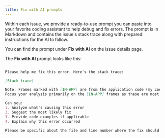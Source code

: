 ```yaml
---
title: Fix with AI prompts
---
```


Within each issue, we provide a ready-to-use prompt you can paste into your favorite coding assistant to help debug and fix errors. The prompt is in Markdown and contains the issue's stack trace along with prepared instructions for the AI to follow.

You can find the prompt under **Fix with AI** on the issue details page.

<ProductScreenshot
    imageLight="https://res.cloudinary.com/dmukukwp6/image/upload/q_auto,f_auto/SCR_20250913_quia1_a619423b38.png"
    imageDark="https://res.cloudinary.com/dmukukwp6/image/upload/q_auto,f_auto/SCR_20250913_qulw2_2f49419ef1.png"
    alt="Fix with AI prompts"
    classes="rounded"
/>

The **Fix with AI** prompt looks like this:

```markdown

Please help me fix this error. Here's the stack trace:

[Stack trace]

Note: Frames marked with [IN-APP] are from the application code (my code), while frames without this marker are from external libraries/frameworks.
Focus your analysis primarily on the [IN-APP] frames as these are most likely where the issue needs to be fixed.

Can you:
1. Analyze what's causing this error
2. Suggest the most likely fix
3. Provide code examples if applicable
4. Explain why this error occurred

Please be specific about the file and line number where the fix should be applied.

```